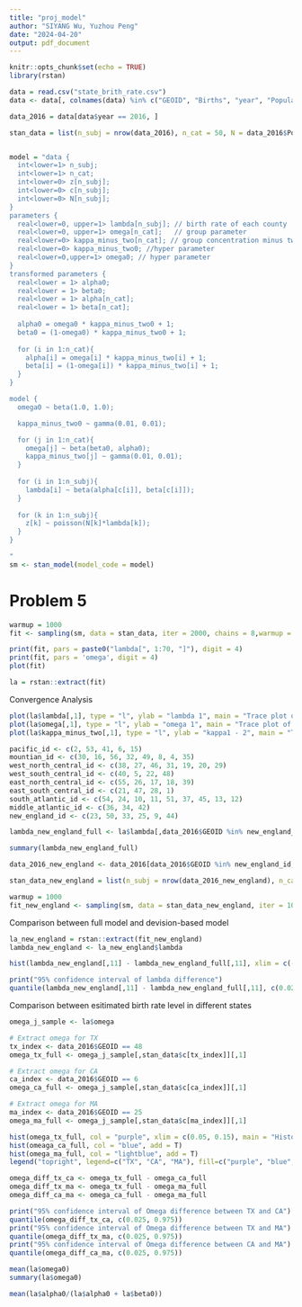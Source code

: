 ---
title: "proj_model"
author: "SIYANG Wu, Yuzhou Peng"
date: "2024-04-20"
output: pdf_document
---

```{r setup, include=FALSE}
knitr::opts_chunk$set(echo = TRUE)
library(rstan)
```


```{r}
data = read.csv("state_brith_rate.csv")
data <- data[, colnames(data) %in% c("GEOID", "Births", "year", "Population")]

data_2016 = data[data$year == 2016, ]

stan_data = list(n_subj = nrow(data_2016), n_cat = 50, N = data_2016$Population, z = data_2016$Births * 10, c = as.numeric(factor(data_2016$GEOID)))



```






```{r}
model = "data {
  int<lower=1> n_subj;
  int<lower=1> n_cat;
  int<lower=0> z[n_subj];
  int<lower=0> c[n_subj];
  int<lower=0> N[n_subj];
}
parameters {
  real<lower=0, upper=1> lambda[n_subj]; // birth rate of each county
  real<lower=0, upper=1> omega[n_cat];   // group parameter
  real<lower=0> kappa_minus_two[n_cat]; // group concentration minus two
  real<lower=0> kappa_minus_two0; //hyper parameter
  real<lower=0,upper=1> omega0; // hyper parameter
}
transformed parameters {
  real<lower = 1> alpha0;
  real<lower = 1> beta0;
  real<lower = 1> alpha[n_cat];
  real<lower = 1> beta[n_cat];
  
  alpha0 = omega0 * kappa_minus_two0 + 1;
  beta0 = (1-omega0) * kappa_minus_two0 + 1;
  
  for (i in 1:n_cat){
    alpha[i] = omega[i] * kappa_minus_two[i] + 1;
    beta[i] = (1-omega[i]) * kappa_minus_two[i] + 1;
  }
}

model {
  omega0 ~ beta(1.0, 1.0);  

  kappa_minus_two0 ~ gamma(0.01, 0.01); 

  for (j in 1:n_cat){
    omega[j] ~ beta(beta0, alpha0);  
    kappa_minus_two[j] ~ gamma(0.01, 0.01);
  }
  
  for (i in 1:n_subj){
    lambda[i] ~ beta(alpha[c[i]], beta[c[i]]);
  }
  
  for (k in 1:n_subj){
    z[k] ~ poisson(N[k]*lambda[k]);
  } 
}

"
sm <- stan_model(model_code = model)
```

# Problem 5


```{r}
warmup = 1000
fit <- sampling(sm, data = stan_data, iter = 2000, chains = 8,warmup = 500, cores = 8)


```


```{r}
print(fit, pars = paste0("lambda[", 1:70, "]"), digit = 4)
print(fit, pars = 'omega', digit = 4)
plot(fit)
```

```{r}
la = rstan::extract(fit)


```

Convergence Analysis
```{r}
plot(la$lambda[,1], type = "l", ylab = "lambda 1", main = "Trace plot of lambda 1 sampling")
plot(la$omega[,1], type = "l", ylab = "omega 1", main = "Trace plot of omega 1 sampling")
plot(la$kappa_minus_two[,1], type = "l", ylab = "kappa1 - 2", main = "Trace plot of kappa1 - 2 sampling")
```

```{r}
pacific_id <- c(2, 53, 41, 6, 15)
mountian_id <- c(30, 16, 56, 32, 49, 8, 4, 35)
west_north_central_id <- c(38, 27, 46, 31, 19, 20, 29)
west_south_central_id <- c(40, 5, 22, 48)
east_north_central_id <- c(55, 26, 17, 18, 39)
east_south_central_id <- c(21, 47, 28, 1)
south_atlantic_id <- c(54, 24, 10, 11, 51, 37, 45, 13, 12)
middle_atlantic_id <- c(36, 34, 42)
new_england_id <- c(23, 50, 33, 25, 9, 44)
```

```{r}
lambda_new_england_full <- la$lambda[,data_2016$GEOID %in% new_england_id]

summary(lambda_new_england_full)
```

```{r}
data_2016_new_england <- data_2016[data_2016$GEOID %in% new_england_id,]

stan_data_new_england = list(n_subj = nrow(data_2016_new_england), n_cat = length(new_england_id), N = data_2016_new_england$Population, z = data_2016_new_england$Births * 10, c = as.numeric(factor(data_2016_new_england$GEOID)))

```

```{r}
warmup = 1000
fit_new_england <- sampling(sm, data = stan_data_new_england, iter = 1000, chains = 8,warmup = 500, cores = 8)
```
Comparison between full model and devision-based model
```{r}
la_new_england = rstan::extract(fit_new_england)
lambda_new_england <- la_new_england$lambda

hist(lambda_new_england[,11] - lambda_new_england_full[,11], xlim = c(-0.01, 0.01), main = "lambda difference between full model and division based model of Cumberland, ME", xlab = "Lambda difference")

print("95% confidence interval of lambda difference")
quantile(lambda_new_england[,11] - lambda_new_england_full[,11], c(0.025, 0.975))
```
Comparison between esitimated birth rate level in different states
```{r}
omega_j_sample <- la$omega

# Extract omega for TX
tx_index <- data_2016$GEOID == 48
omega_tx_full <- omega_j_sample[,stan_data$c[tx_index]][,1]

# Extract omega for CA
ca_index <- data_2016$GEOID == 6
omega_ca_full <- omega_j_sample[,stan_data$c[ca_index]][,1]

# Extract omega for MA
ma_index <- data_2016$GEOID == 25
omega_ma_full <- omega_j_sample[,stan_data$c[ma_index]][,1]
```

```{r}
hist(omega_tx_full, col = "purple", xlim = c(0.05, 0.15), main = "Histogram of omega for TX, CA and MA", xlab = "omega")
hist(omeaga_ca_full, col = "blue", add = T)
hist(omega_ma_full, col = "lightblue", add = T)
legend("topright", legend=c("TX", "CA", "MA"), fill=c("purple", "blue", "lightblue"))
```

```{r}
omega_diff_tx_ca <- omega_tx_full - omega_ca_full
omega_diff_tx_ma <- omega_tx_full - omega_ma_full
omega_diff_ca_ma <- omega_ca_full - omega_ma_full

print("95% confidence interval of Omega difference between TX and CA")
quantile(omega_diff_tx_ca, c(0.025, 0.975))
print("95% confidence interval of Omega difference between TX and MA")
quantile(omega_diff_tx_ma, c(0.025, 0.975))
print("95% confidence interval of Omega difference between CA and MA")
quantile(omega_diff_ca_ma, c(0.025, 0.975))


```

```{r}

mean(la$omega0)
summary(la$omega0)

mean(la$alpha0/(la$alpha0 + la$beta0))
```



